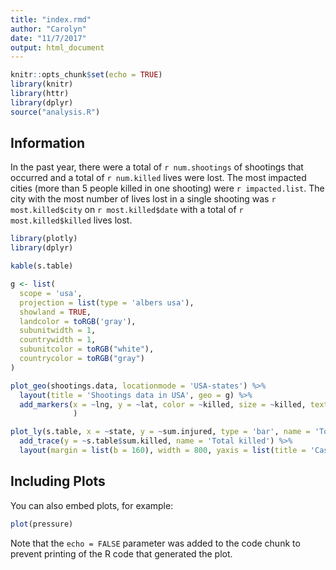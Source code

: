 ```yaml
---
title: "index.rmd"
author: "Carolyn"
date: "11/7/2017"
output: html_document
---
```


```r
knitr::opts_chunk$set(echo = TRUE)
library(knitr)
library(httr)
library(dplyr)
source("analysis.R")
```

## Information

In the past year, there were a total of `r num.shootings` of shootings that occurred and a total of `r num.killed` lives were lost. The most impacted cities (more than 5 people killed in one shooting) were `r impacted.list`. The city with the most number of lives lost in a single shooting was `r most.killed$city` on `r most.killed$date` with a total of `r most.killed$killed` lives lost.  

```r
library(plotly)
library(dplyr)

kable(s.table)

g <- list(
  scope = 'usa',
  projection = list(type = 'albers usa'),
  showland = TRUE,
  landcolor = toRGB('gray'),
  subunitwidth = 1,
  countrywidth = 1,
  subunitcolor = toRGB("white"),
  countrycolor = toRGB("gray")
)

plot_geo(shootings.data, locationmode = 'USA-states') %>%  
  layout(title = 'Shootings data in USA', geo = g) %>%  
  add_markers(x = ~lng, y = ~lat, color = ~killed, size = ~killed, text = ~paste(shootings.data$state, "<br />", shootings.data$killed, " killed")
              )  

plot_ly(s.table, x = ~state, y = ~sum.injured, type = 'bar', name = 'Total injured') %>%
  add_trace(y = ~s.table$sum.killed, name = 'Total killed') %>%
  layout(margin = list(b = 160), width = 800, yaxis = list(title = 'Casualty count'), barmode = 'stack')


```

## Including Plots

You can also embed plots, for example:

```r
plot(pressure)
```

Note that the `echo = FALSE` parameter was added to the code chunk to prevent printing of the R code that generated the plot.
